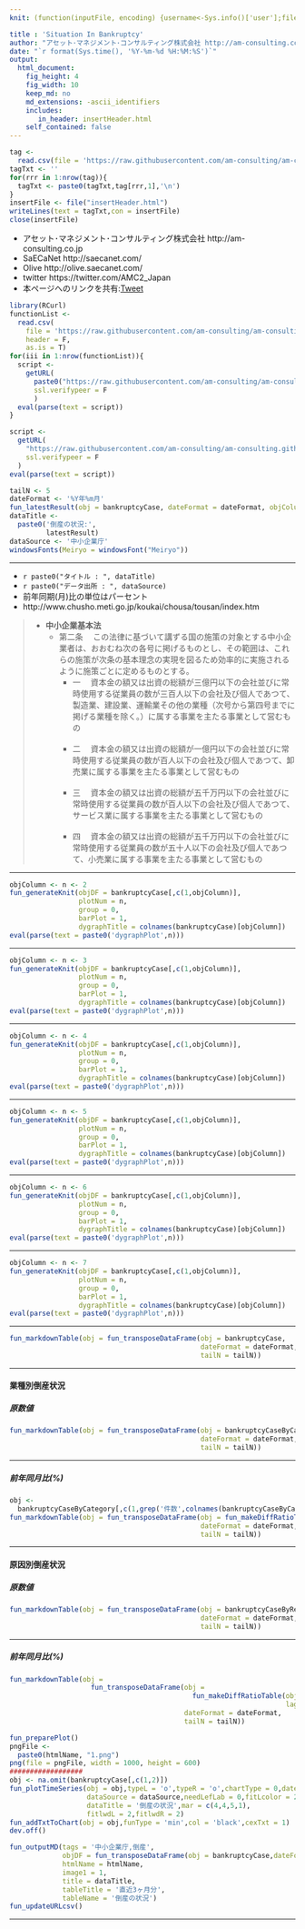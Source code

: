 ```yaml
---
knit: (function(inputFile, encoding) {username<-Sys.info()['user'];fileName<-'defaultPath.csv';pathToFile <-paste0('C:/Users/', username,'/Desktop/pathToCSV/');setwd(pathToFile);buf0<-read.csv(fileName,header = F,skip = 0,stringsAsFactor = F,check.names = F,fileEncoding = 'utf-8');timeStamp<-format(Sys.time(),'%Y%m%d%H%M%S');htmlName<-'SituationInBankruptcy';rmarkdown::render(inputFile, encoding = encoding, output_file = paste0('C:/Users/',username,buf0[2,1],'charts/','am-consulting.co.jp-',htmlName,'.html')) })

title : 'Situation In Bankruptcy'
author: "アセット･マネジメント･コンサルティング株式会社 http://am-consulting.co.jp"
date: "`r format(Sys.time(), '%Y-%m-%d %H:%M:%S')`"
output: 
  html_document:
    fig_height: 4
    fig_width: 10
    keep_md: no
    md_extensions: -ascii_identifiers 
    includes:
       in_header: insertHeader.html
    self_contained: false
---
```


```r
tag <-
  read.csv(file = 'https://raw.githubusercontent.com/am-consulting/am-consulting.github.io/master/components/insertHeader.csv',header = F,fileEncoding = 'UTF8')
tagTxt <- ''
for(rrr in 1:nrow(tag)){
  tagTxt <- paste0(tagTxt,tag[rrr,1],'\n')
}
insertFile <- file("insertHeader.html")
writeLines(text = tagTxt,con = insertFile)
close(insertFile)
```

- アセット･マネジメント･コンサルティング株式会社 http://am-consulting.co.jp
- SaECaNet http://saecanet.com/
- Olive http://olive.saecanet.com/
- twitter https://twitter.com/AMC2_Japan
- 本ページへのリンクを共有:<a href="https://twitter.com/share" class="twitter-share-button" data-via="AMC2_Japan" data-size="large">Tweet</a> <script>!function(d,s,id){var js,fjs=d.getElementsByTagName(s)[0],p=/^http:/.test(d.location)?'http':'https';if(!d.getElementById(id)){js=d.createElement(s);js.id=id;js.src=p+'://platform.twitter.com/widgets.js';fjs.parentNode.insertBefore(js,fjs);}}(document, 'script', 'twitter-wjs');</script>

```r
library(RCurl)
functionList <-
  read.csv(
    file = 'https://raw.githubusercontent.com/am-consulting/am-consulting.github.io/master/csv/functionList.csv',
    header = F,
    as.is = T)
for(iii in 1:nrow(functionList)){
  script <- 
    getURL(
      paste0("https://raw.githubusercontent.com/am-consulting/am-consulting.github.io/master/", functionList[iii,1]),
      ssl.verifypeer = F
      )
  eval(parse(text = script))
}
```

```r
script <-
  getURL(
    "https://raw.githubusercontent.com/am-consulting/am-consulting.github.io/master/importSituationInBankruptcy.r",
    ssl.verifypeer = F
  )
eval(parse(text = script))
```

```r
tailN <- 5
dateFormat <- '%Y年%m月'
fun_latestResult(obj = bankruptcyCase, dateFormat = dateFormat, objColumn = c(3,6))
dataTitle <- 
  paste0('倒産の状況:', 
         latestResult)
dataSource <- '中小企業庁'
windowsFonts(Meiryo = windowsFont("Meiryo"))
```

***

- `r paste0("タイトル : ", dataTitle)`
- `r paste0("データ出所 : ", dataSource)`
- 前年同期(月)比の単位はパーセント
- http://www.chusho.meti.go.jp/koukai/chousa/tousan/index.htm

<blockquote>

- <b>中小企業基本法</b>
  - 第二条 　この法律に基づいて講ずる国の施策の対象とする中小企業者は、おおむね次の各号に掲げるものとし、その範囲は、これらの施策が次条の基本理念の実現を図るため効率的に実施されるように施策ごとに定めるものとする。
    - 一 　資本金の額又は出資の総額が三億円以下の会社並びに常時使用する従業員の数が三百人以下の会社及び個人であつて、製造業、建設業、運輸業その他の業種（次号から第四号までに掲げる業種を除く。）に属する事業を主たる事業として営むもの<br><br>
    - 二 　資本金の額又は出資の総額が一億円以下の会社並びに常時使用する従業員の数が百人以下の会社及び個人であつて、卸売業に属する事業を主たる事業として営むもの<br><br>
    - 三 　資本金の額又は出資の総額が五千万円以下の会社並びに常時使用する従業員の数が百人以下の会社及び個人であつて、サービス業に属する事業を主たる事業として営むもの<br><br>
    - 四 　資本金の額又は出資の総額が五千万円以下の会社並びに常時使用する従業員の数が五十人以下の会社及び個人であつて、小売業に属する事業を主たる事業として営むもの

</blockquote>

***

```r
objColumn <- n <- 2
fun_generateKnit(objDF = bankruptcyCase[,c(1,objColumn)],
                 plotNum = n,
                 group = 0,
                 barPlot = 1,
                 dygraphTitle = colnames(bankruptcyCase)[objColumn])
eval(parse(text = paste0('dygraphPlot',n)))
```

***

```r
objColumn <- n <- 3
fun_generateKnit(objDF = bankruptcyCase[,c(1,objColumn)],
                 plotNum = n,
                 group = 0,
                 barPlot = 1,
                 dygraphTitle = colnames(bankruptcyCase)[objColumn])
eval(parse(text = paste0('dygraphPlot',n)))
```

***

```r
objColumn <- n <- 4
fun_generateKnit(objDF = bankruptcyCase[,c(1,objColumn)],
                 plotNum = n,
                 group = 0,
                 barPlot = 1,
                 dygraphTitle = colnames(bankruptcyCase)[objColumn])
eval(parse(text = paste0('dygraphPlot',n)))
```

***

```r
objColumn <- n <- 5
fun_generateKnit(objDF = bankruptcyCase[,c(1,objColumn)],
                 plotNum = n,
                 group = 0,
                 barPlot = 1,
                 dygraphTitle = colnames(bankruptcyCase)[objColumn])
eval(parse(text = paste0('dygraphPlot',n)))
```

***

```r
objColumn <- n <- 6
fun_generateKnit(objDF = bankruptcyCase[,c(1,objColumn)],
                 plotNum = n,
                 group = 0,
                 barPlot = 1,
                 dygraphTitle = colnames(bankruptcyCase)[objColumn])
eval(parse(text = paste0('dygraphPlot',n)))
```

***

```r
objColumn <- n <- 7
fun_generateKnit(objDF = bankruptcyCase[,c(1,objColumn)],
                 plotNum = n,
                 group = 0,
                 barPlot = 1,
                 dygraphTitle = colnames(bankruptcyCase)[objColumn])
eval(parse(text = paste0('dygraphPlot',n)))
```

***

```r
fun_markdownTable(obj = fun_transposeDataFrame(obj = bankruptcyCase,
                                               dateFormat = dateFormat,
                                               tailN = tailN))
```

***

#### 業種別倒産状況
##### 原数値

```r
fun_markdownTable(obj = fun_transposeDataFrame(obj = bankruptcyCaseByCategory,
                                               dateFormat = dateFormat,
                                               tailN = tailN))
```

***

##### 前年同月比(%)

```r
obj <-
  bankruptcyCaseByCategory[,c(1,grep('件数',colnames(bankruptcyCaseByCategory)))]
fun_markdownTable(obj = fun_transposeDataFrame(obj = fun_makeDiffRatioTable(obj = obj,lag = 12),
                                               dateFormat = dateFormat,
                                               tailN = tailN))
```

***
#### 原因別倒産状況
##### 原数値

```r
fun_markdownTable(obj = fun_transposeDataFrame(obj = bankruptcyCaseByReason,
                                               dateFormat = dateFormat,
                                               tailN = tailN))
```

***

##### 前年同月比(%)

```r
fun_markdownTable(obj = 
                    fun_transposeDataFrame(obj = 
                                             fun_makeDiffRatioTable(obj = bankruptcyCaseByReason,
                                                                    lag = 12),
                                           dateFormat = dateFormat,
                                           tailN = tailN))
```

```r
fun_preparePlot()
pngFile <-
  paste0(htmlName, "1.png")
png(file = pngFile, width = 1000, height = 600)
##################
obj <- na.omit(bankruptcyCase[,c(1,2)])
fun_plotTimeSeries(obj = obj,typeL = 'o',typeR = 'o',chartType = 0,dateFormat = '%Y-%m',
                   dataSource = dataSource,needLefLab = 0,fitLcolor = 2,cexL = 2,
                   dataTitle = '倒産の状況',mar = c(4,4,5,1),
                   fitlwdL = 2,fitlwdR = 2)
fun_addTxtToChart(obj = obj,funType = 'min',col = 'black',cexTxt = 1)
dev.off()
```

```r
fun_outputMD(tags = '中小企業庁,倒産',
             objDF = fun_transposeDataFrame(obj = bankruptcyCase,dateFormat = dateFormat,tailN = 3),
             htmlName = htmlName,
             image1 = 1,
             title = dataTitle,
             tableTitle = '直近3ヶ月分',
             tableName = '倒産の状況')
fun_updateURLcsv()
```

***

<script>MakeNegative();</script>
<script>
  (function(i,s,o,g,r,a,m){i['GoogleAnalyticsObject']=r;i[r]=i[r]||function(){
  (i[r].q=i[r].q||[]).push(arguments)},i[r].l=1*new Date();a=s.createElement(o),
  m=s.getElementsByTagName(o)[0];a.async=1;a.src=g;m.parentNode.insertBefore(a,m)
  })(window,document,'script','https://www.google-analytics.com/analytics.js','ga');

  ga('create', 'UA-3077339-5', 'auto');
  ga('send', 'pageview');

</script>

